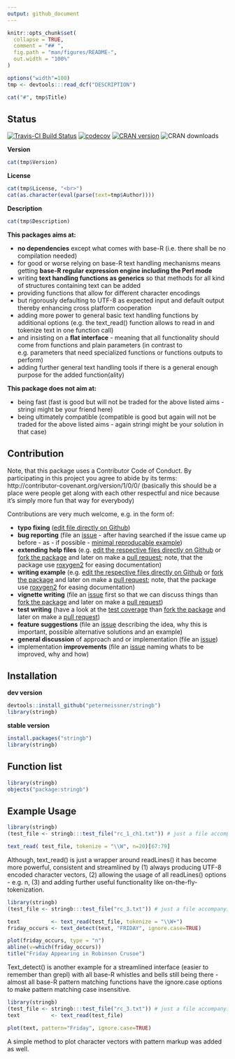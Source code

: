```yaml
---
output: github_document
---
```



```r
knitr::opts_chunk$set(
  collapse = TRUE,
  comment = "## ",
  fig.path = "man/figures/README-",
  out.width = "100%"
)
```


```r
options("width"=100)
tmp <- devtools:::read_dcf("DESCRIPTION")
```

```r
cat("#", tmp$Title)
```


## Status


[![Travis-CI Build Status](https://travis-ci.org/petermeissner/stringb.svg?branch=master)](https://travis-ci.org/petermeissner/stringb)
[![codecov](https://codecov.io/gh/petermeissner/stringb/branch/master/graph/badge.svg)](https://codecov.io/gh/petermeissner/stringb/tree/master/R)
[![CRAN version](http://www.r-pkg.org/badges/version/stringb)](https://cran.r-project.org/package=stringb)
![CRAN downloads](https://cranlogs.r-pkg.org/badges/grand-total/stringb)



**Version**

```r
cat(tmp$Version)
```


**License**

```r
cat(tmp$License, "<br>")
cat(as.character(eval(parse(text=tmp$Author))))
```



**Description**

```r
cat(tmp$Description)
```



**This packages aims at:**

- **no dependencies** except what comes with base-R (i.e. there shall be no compilation needed) 
- for good or worse relying on base-R text handling mechanisms means getting **base-R regular expression engine including the Perl mode**
- writing **text handling functions as generics** so that methods for all kind of 
  structures containing text can be added 
- providing functions that allow for different character encodings 
- but rigorously defaulting to UTF-8 as expected input and default output 
  thereby enhancing cross platform cooperation
- adding more power to general basic text handling functions by additional 
  options (e.g. the text_read() function allows to read in and tokenize text in 
  one function call)
- and insisting on a **flat interface** - meaning that all functionality should come from functions and plain parameters (in contrast to e.g. parameters that need specialized functions or functions outputs to perform)
- adding further general text handling tools if there is a general enough 
  purpose for the added function(ality)
  

**This package does not aim at:**

- being fast (fast is good but will not be traded for the above listed aims - stringi might be your friend here)
- being ultimately compatible (compatible is good but again will not be traded for the above listed aims - again stringi might be your solution in that case)


## Contribution

Note, that this package uses a Contributor Code of Conduct. By participating in this project you agree to abide by its terms: http://contributor-covenant.org/version/1/0/0/ (basically this should be a place were people get along with each other respectful and nice because it's simply more fun that way for everybody)

Contributions are very much welcome, e.g. in the form of:

- **typo fixing** ([edit file directly on Github](https://help.github.com/articles/editing-files-in-another-user-s-repository/))
- **bug reporting** (file an [issue](https://guides.github.com/features/issues/) - after having searched if the issue came up before - as - if possible - [minimal reproducable example](http://stackoverflow.com/help/mcve))
- **extending help files** (e.g. [edit the respective files directly on Github](https://help.github.com/articles/editing-files-in-another-user-s-repository/) or [fork the package](https://help.github.com/articles/fork-a-repo/) and later on make a [pull request](https://help.github.com/articles/using-pull-requests/); note, that the package use [roxygen2](http://r-pkgs.had.co.nz/man.html) for easing documentation)
- **writing example** (e.g. [edit the respective files directly on Github](https://help.github.com/articles/editing-files-in-another-user-s-repository/) or [fork the package](https://help.github.com/articles/fork-a-repo/) and later on make a [pull request](https://help.github.com/articles/using-pull-requests/); note, that the package use [roxygen2](http://r-pkgs.had.co.nz/man.html) for easing documentation)
- **vignette writing** (file an [issue](https://guides.github.com/features/issues/) first so that we can discuss things than [fork the package](https://help.github.com/articles/fork-a-repo/) and later on make a [pull request](https://help.github.com/articles/using-pull-requests/))
- **test writing** (have a look at the [test coverage](https://codecov.io/gh/petermeissner/stringb/tree/master/R) than [fork the package](https://help.github.com/articles/fork-a-repo/) and later on make a [pull request](https://help.github.com/articles/using-pull-requests/))
- **feature suggestions** (file an [issue](https://guides.github.com/features/issues/) describing the idea, why this is important, possible alternative solutions and an example)
- **general discussion** of approach and or implementation  (file an [issue](https://guides.github.com/features/issues/))
- implementation **improvements** (file an [issue](https://guides.github.com/features/issues/) naming whats to be improved, why and how)


## Installation


**dev version**
```r
devtools::install_github("petermeissner/stringb")
library(stringb)
```


**stable version**
```r
install.packages("stringb")
library(stringb)
```


## Function list

```r
library(stringb)
objects("package:stringb")
```

    

## Example Usage

```r
library(stringb)
(test_file <- stringb:::test_file("rc_1_ch1.txt")) # just a file accompanying the package to test things

text_read( test_file, tokenize = "\\W", n=20)[67:79]
```

Although, text_read() is just a wrapper around readLines() it has become more powerful, consistent and streamlined by (1) always producing UTF-8 encoded character vectors, (2) allowing the usage of all readLines() options - e.g. n, (3) and adding further useful functionality like on-the-fly-tokenization.


```r
library(stringb)
(test_file <- stringb:::test_file("rc_3.txt")) # just a file accompanying the package to test things

text          <- text_read(test_file, tokenize = "\\W+")
friday_occurs <- text_detect(text, "FRIDAY", ignore.case=TRUE)

plot(friday_occurs, type = "n")
abline(v=which(friday_occurs))
title("Friday Appearing in Robinson Crusoe")

```

Text_detect() is another example for a streamlined interface (easier to remember than grepl) with all base-R whistles and bells still being there - almost all base-R pattern matching functions have the ignore.case options to make pattern matching case insensitive. 


```r
library(stringb)
(test_file <- stringb:::test_file("rc_3.txt")) # just a file accompanying the package to test things
text          <- text_read(test_file)

plot(text, pattern="Friday", ignore.case=TRUE)
```



A simple method to plot character vectors with pattern markup was added as well. 
    
    
    
    
    
    
    
    
    
